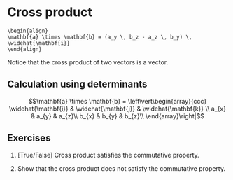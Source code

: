 # Cross product
```definition
\begin{align}
\mathbf{a} \times \mathbf{b} = (a_y \, b_z - a_z \, b_y) \, \widehat{\mathbf{i}} 
\end{align}
```

Notice that the cross product of two vectors is a vector. 

##  Calculation using determinants 

$$\mathbf{a} \times \mathbf{b} = \left\vert\begin{array}{ccc}
\widehat{\mathbf{i}} & \widehat{\mathbf{j}} & \widehat{\mathbf{k}} \\
a_{x} & a_{y} & a_{z}\\
b_{x} & b_{y} & b_{z}\\
\end{array}\right|$$


## Exercises {-}

1. [True/False] Cross product satisfies the commutative property.

2. Show that the cross product does not satisfy the commutative property. 